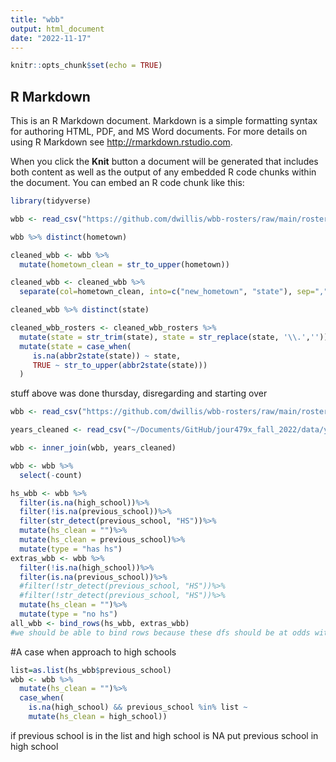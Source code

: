 ```yaml
---
title: "wbb"
output: html_document
date: "2022-11-17"
---
```


```r
knitr::opts_chunk$set(echo = TRUE)
```

## R Markdown

This is an R Markdown document. Markdown is a simple formatting syntax for authoring HTML, PDF, and MS Word documents. For more details on using R Markdown see <http://rmarkdown.rstudio.com>.

When you click the **Knit** button a document will be generated that includes both content as well as the output of any embedded R code chunks within the document. You can embed an R code chunk like this:

```r
library(tidyverse)
```

```r
wbb <- read_csv("https://github.com/dwillis/wbb-rosters/raw/main/rosters_2022-23.csv")
```
```r
wbb %>% distinct(hometown)
```

```r
cleaned_wbb <- wbb %>%
  mutate(hometown_clean = str_to_upper(hometown))

cleaned_wbb <- cleaned_wbb %>%
  separate(col=hometown_clean, into=c("new_hometown", "state"), sep=",", extra="merge")

```

```r
cleaned_wbb %>% distinct(state)
```

```r
cleaned_wbb_rosters <- cleaned_wbb_rosters %>% 
  mutate(state = str_trim(state), state = str_replace(state, '\\.','')) %>% 
  mutate(state = case_when(
     is.na(abbr2state(state)) ~ state,
     TRUE ~ str_to_upper(abbr2state(state)))
  )
```
stuff above was done thursday, disregarding and starting over
```r
wbb <- read_csv("https://github.com/dwillis/wbb-rosters/raw/main/rosters_2022-23.csv")

years_cleaned <- read_csv("~/Documents/GitHub/jour479x_fall_2022/data/yearscleaned.csv")

wbb <- inner_join(wbb, years_cleaned) 

wbb <- wbb %>% 
  select(-count)
```
```r
hs_wbb <- wbb %>%
  filter(is.na(high_school))%>%
  filter(!is.na(previous_school))%>%
  filter(str_detect(previous_school, "HS"))%>%
  mutate(hs_clean = "")%>%
  mutate(hs_clean = previous_school)%>%
  mutate(type = "has hs")
extras_wbb <- wbb %>%
  filter(!is.na(high_school))%>%
  filter(is.na(previous_school))%>%
  #filter(!str_detect(previous_school, "HS"))%>%
  #filter(!str_detect(previous_school, "HS"))%>%
  mutate(hs_clean = "")%>%
  mutate(type = "no hs")
all_wbb <- bind_rows(hs_wbb, extras_wbb)
#we should be able to bind rows because these dfs should be at odds with each other, and we just want to stack them on top of each other
```
#A case when approach to high schools
```r
list=as.list(hs_wbb$previous_school)
wbb <- wbb %>%
  mutate(hs_clean = "")%>%
  case_when(
    is.na(high_school) && previous_school %in% list ~
    mutate(hs_clean = high_school))
```
if previous school is in the list and high school is NA
  put previous school in high school

